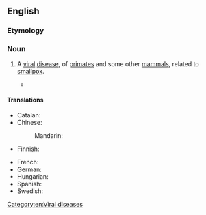 ==English==
{{wikipedia}}

===Etymology===
{{compound|en|monkey|pox}}

===Noun===
{{en-noun|-}}

# {{lb|en|disease}} A [[viral]] [[disease]], of [[primate]]s and some other [[mammal]]s, related to [[smallpox]].
#* {{quote-journal|en|author=Joseph Goldstein|title=Officials Report a Possible Monkeypox Case in New York|work=The New York Times|date=2022-05-20|url=https://www.nytimes.com/2022/05/19/nyregion/monkeypox-case-ny.html|issn=0362-4331|passage=Days after unusual clusters of the rare '''monkeypox''' virus emerged in Europe, New York City health authorities announced on Thursday that they were investigating a possible case of the rare disease.}}

====Translations====
{{trans-top|viral disease}}
* Catalan: {{t|ca|verola del mico|f}}
* Chinese:
*: Mandarin: {{t|cmn|猴痘}}
* Finnish: {{t|fi|apinarokko}}
{{trans-mid}}
* French: {{t|fr|variole du singe|f}}
* German: {{t|de|Affenpocken|p}}
* Hungarian: {{t|hu|majomhimlő}}
* Spanish: {{t|es|viruela del mono|f}}
* Swedish: {{t|sv|apkoppor|c}}
{{trans-bottom}}

[[Category:en:Viral diseases]]
